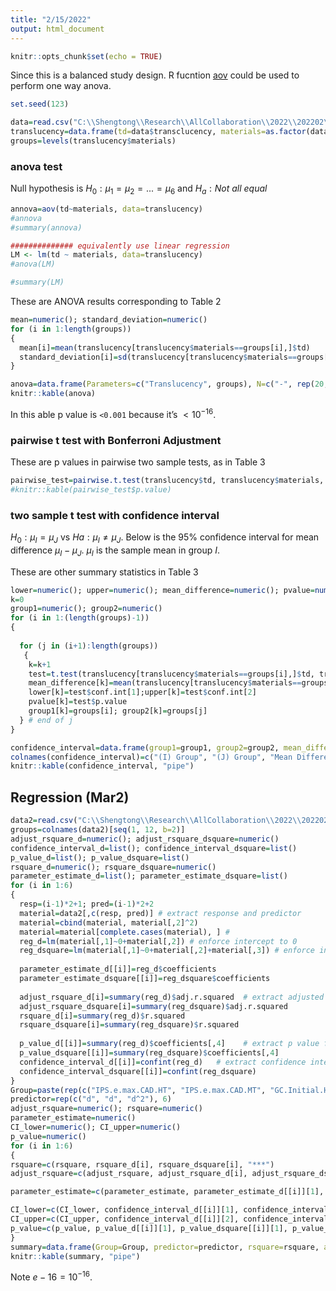 ```yaml
---
title: "2/15/2022"
output: html_document
---
```


```r
knitr::opts_chunk$set(echo = TRUE)
```

Since this is a balanced study design. R fucntion  [aov](https://www.rdocumentation.org/packages/stats/versions/3.6.2/topics/aov) could be used to perform one way anova.  

```r
set.seed(123)
```


```r
data=read.csv("C:\\Shengtong\\Research\\AllCollaboration\\2022\\202202\\Essa\\Translucency.csv", header=T)
translucency=data.frame(td=data$transclucency, materials=as.factor(data$materials))
groups=levels(translucency$materials)
```

### anova test 

Null hypothesis is $H_0:\mu_1=\mu_2=...=\mu_6$ and $H_a:Not~all~equal$

```r
annova=aov(td~materials, data=translucency)
#annova
#summary(annova)

############## equivalently use linear regression 
LM <- lm(td ~ materials, data=translucency)
#anova(LM)

#summary(LM)
```

These are ANOVA results corresponding to Table 2

```r
mean=numeric(); standard_deviation=numeric()
for (i in 1:length(groups))
{
  mean[i]=mean(translucency[translucency$materials==groups[i],]$td)
  standard_deviation[i]=sd(translucency[translucency$materials==groups[i],]$td)
}

anova=data.frame(Parameters=c("Translucency", groups), N=c("-", rep(20, length(groups))), mean=c("-", mean), standard_deviation=c("-", standard_deviation), F_value=c(237.7, rep(NA, length(groups))), p_value=c("<2e-16", rep("NA", length(groups))), R_square=c(0.9125, rep("NA", length(groups))))
knitr::kable(anova)
```
In this able p value is `<0.001` because it's $<10^{-16}$. 


### pairwise t test with Bonferroni Adjustment

These are p values in pairwise two sample tests, as in Table 3

```r
pairwise_test=pairwise.t.test(translucency$td, translucency$materials, p.adjust.method = "bonf")
#knitr::kable(pairwise_test$p.value)

```


### two sample t test with confidence interval 

$H_0:\mu_I=\mu_J$  vs $Ha: \mu_I \neq \mu_J$. Below is the 95% confidence interval for mean difference $\mu_I-\mu_J$. $\mu_I$ is the sample mean in group $I$. 


These are other summary statistics in Table 3 

```r
lower=numeric(); upper=numeric(); mean_difference=numeric(); pvalue=numeric() 
k=0
group1=numeric(); group2=numeric()
for (i in 1:(length(groups)-1))
{
  
  for (j in (i+1):length(groups))
   {
    k=k+1
    test=t.test(translucency[translucency$materials==groups[i],]$td, translucency[translucency$materials==groups[j],]$td, conf.level = 0.95)
    mean_difference[k]=mean(translucency[translucency$materials==groups[i],]$td)-mean(translucency[translucency$materials==groups[j],]$td)
    lower[k]=test$conf.int[1];upper[k]=test$conf.int[2] 
    pvalue[k]=test$p.value
    group1[k]=groups[i]; group2[k]=groups[j]
  } # end of j
}

confidence_interval=data.frame(group1=group1, group2=group2, mean_difference=mean_difference, p_value=pvalue, Lower=lower, Upper=upper)
colnames(confidence_interval)=c("(I) Group", "(J) Group", "Mean Differences", "P", "95% CI Lower", "95% CI Upper")
knitr::kable(confidence_interval, "pipe")
```


## Regression (Mar2)



```r

data2=read.csv("C:\\Shengtong\\Research\\AllCollaboration\\2022\\202202\\Essa\\CopyofEdge-chippingtest_Last.csv", header=T)
groups=colnames(data2)[seq(1, 12, b=2)]
adjust_rsquare_d=numeric(); adjust_rsquare_dsquare=numeric() 
confidence_interval_d=list(); confidence_interval_dsquare=list()
p_value_d=list(); p_value_dsquare=list()
rsquare_d=numeric(); rsquare_dsquare=numeric()
parameter_estimate_d=list(); parameter_estimate_dsquare=list()
for (i in 1:6)
{
  resp=(i-1)*2+1; pred=(i-1)*2+2
  material=data2[,c(resp, pred)] # extract response and predictor 
  material=cbind(material, material[,2]^2)
  material=material[complete.cases(material), ] # 
  reg_d=lm(material[,1]~0+material[,2]) # enforce intercept to 0 
  reg_dsquare=lm(material[,1]~0+material[,2]+material[,3]) # enforce intercept to 0
  
  parameter_estimate_d[[i]]=reg_d$coefficients
  parameter_estimate_dsquare[[i]]=reg_dsquare$coefficients
  
  adjust_rsquare_d[i]=summary(reg_d)$adj.r.squared  # extract adjusted R^2
  adjust_rsquare_dsquare[i]=summary(reg_dsquare)$adj.r.squared
  rsquare_d[i]=summary(reg_d)$r.squared
  rsquare_dsquare[i]=summary(reg_dsquare)$r.squared
  
  p_value_d[[i]]=summary(reg_d)$coefficients[,4]    # extract p value for coefficients 
  p_value_dsquare[[i]]=summary(reg_dsquare)$coefficients[,4]
  confidence_interval_d[[i]]=confint(reg_d)   # extract confidence interval 
  confidence_interval_dsquare[[i]]=confint(reg_dsquare)
}
Group=paste(rep(c("IPS.e.max.CAD.HT", "IPS.e.max.CAD.MT", "GC.Initial.HT.LiSi.blocks", "GC.Initial.LT.LiSi", "Vita.Suprinity.PC", "Celtra.Duo"), each=3), c("model1", "model2", "model2"), sep="_") 
predictor=rep(c("d", "d", "d^2"), 6)
adjust_rsquare=numeric(); rsquare=numeric()
parameter_estimate=numeric()
CI_lower=numeric(); CI_upper=numeric()
p_value=numeric()
for (i in 1:6)
{  
rsquare=c(rsquare, rsquare_d[i], rsquare_dsquare[i], "***")  
adjust_rsquare=c(adjust_rsquare, adjust_rsquare_d[i], adjust_rsquare_dsquare[i], "***")

parameter_estimate=c(parameter_estimate, parameter_estimate_d[[i]][1], parameter_estimate_dsquare[[i]][1], parameter_estimate_dsquare[[i]][2])

CI_lower=c(CI_lower, confidence_interval_d[[i]][1], confidence_interval_dsquare[[i]][1,1],confidence_interval_dsquare[[i]][2,1] )
CI_upper=c(CI_upper, confidence_interval_d[[i]][2], confidence_interval_dsquare[[i]][1,2],confidence_interval_dsquare[[i]][2,2] )
p_value=c(p_value, p_value_d[[i]][1], p_value_dsquare[[i]][1], p_value_dsquare[[i]][2])
}
summary=data.frame(Group=Group, predictor=predictor, rsquare=rsquare, adjust_rsquare=adjust_rsquare, parameter_estimate=parameter_estimate,  CI_lower=CI_lower, CI_upper=CI_upper, p_value=p_value)
knitr::kable(summary, "pipe")
```




Note $e-16=10^{-16}$. 














